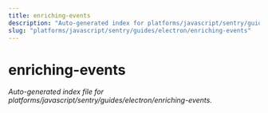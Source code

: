 ```yaml
---
title: enriching-events
description: "Auto-generated index for platforms/javascript/sentry/guides/electron/enriching-events"
slug: "platforms/javascript/sentry/guides/electron/enriching-events"
---
```


# enriching-events

_Auto-generated index file for platforms/javascript/sentry/guides/electron/enriching-events._
